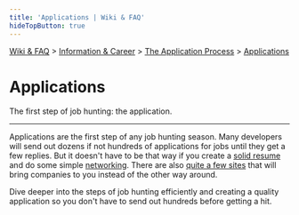 ```yaml
---
title: 'Applications | Wiki & FAQ'
hideTopButton: true
---
```



[Wiki & FAQ](/wiki-faq) > [Information & Career](/wiki-faq/information-career) > [The Application Process](/wiki-faq/information-career/application-process) > [Applications](/wiki-faq/information-career/application-process/applications)

<h1 className={styles.bigTitle}>Applications</h1>

The first step of job hunting: the application.

---

Applications are the first step of any job hunting season. Many developers will send out dozens if not hundreds of applications for jobs until they get a few replies. But it doesn't have to be that way if you create a [solid resume](/wiki-faq/information-career/application-process/resumes) and do some simple [networking](/wiki-faq/information-career/application-process/referrals). There are also [quite a few sites](/wiki-faq/information-career/application-process/job-hunting-websites) that will bring companies to you instead of the other way around.‌

Dive deeper into the steps of job hunting efficiently and creating a quality application so you don't have to send out hundreds before getting a hit.
